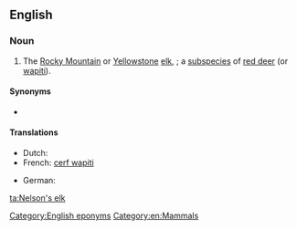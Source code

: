 ==English==
{{wikipedia|red deer}}

===Noun===
{{en-noun|sg=[[Nelson]]'s [[elk]]|Nelson's elk}}

# The [[Rocky Mountain]] or [[Yellowstone]] [[elk]], {{tritaxon|Cervus elaphus nelsoni}}; a [[subspecies]] of [[red deer]] (or [[wapiti]]).

====Synonyms====
* {{tritaxon|[[Cervus canadensis nelsoni]]}}

====Translations====
{{trans-top|wapiti subspecies}}
* Dutch: {{t-|nl|wapiti|m}}
* French: [[cerf wapiti]] {{m}}
{{trans-mid}}
* German: {{t-|de|Wapiti}}
{{trans-bottom}}

[[Category:English eponyms]]
[[Category:en:Mammals]]

[[ta:Nelson's elk]]